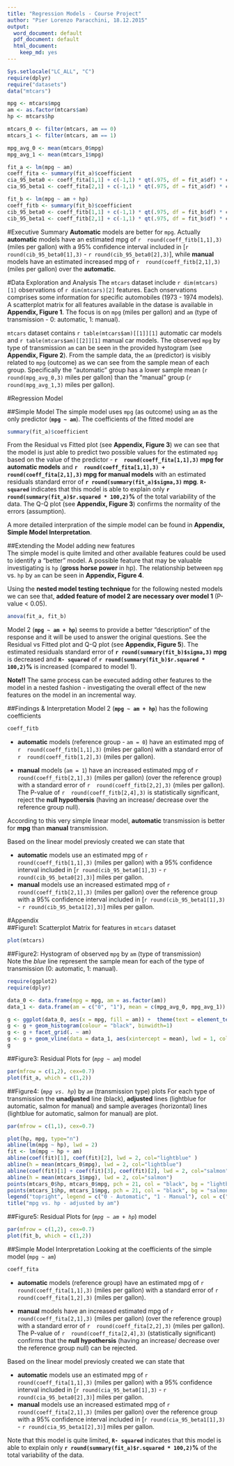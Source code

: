 ```yaml
---
title: "Regression Models - Course Project"
author: "Pier Lorenzo Paracchini, 18.12.2015"
output:
  word_document: default
  pdf_document: default
  html_document:
    keep_md: yes
---
```

```r
Sys.setlocale("LC_ALL", "C")
require(dplyr)
require("datasets")
data("mtcars")

mpg <- mtcars$mpg
am <- as.factor(mtcars$am)
hp <- mtcars$hp

mtcars_0 <- filter(mtcars, am == 0)
mtcars_1 <- filter(mtcars, am == 1)

mpg_avg_0 <- mean(mtcars_0$mpg)
mpg_avg_1 <- mean(mtcars_1$mpg)

fit_a <- lm(mpg ~ am)
coeff_fita <- summary(fit_a)$coefficient
cia_95_beta0 <- coeff_fita[1,1] + c(-1,1) * qt(.975, df = fit_a$df) * coeff_fita[1,2] 
cia_95_beta1 <- coeff_fita[2,1] + c(-1,1) * qt(.975, df = fit_a$df) * coeff_fita[2,2] 

fit_b <- lm(mpg ~ am + hp)
coeff_fitb <- summary(fit_b)$coefficient
cib_95_beta0 <- coeff_fitb[1,1] + c(-1,1) * qt(.975, df = fit_b$df) * coeff_fitb[1,2] 
cib_95_beta1 <- coeff_fitb[2,1] + c(-1,1) * qt(.975, df = fit_b$df) * coeff_fitb[2,2] 

```  
#Executive Summary
__Automatic__ models are better for `mpg`. Actually __automatic__ models have an estimated mpg of `r  round(coeff_fitb[1,1],3)` (miles per gallon)  with a 95% confidence interval included in [`r round(cib_95_beta0[1],3)` - `r round(cib_95_beta0[2],3)`], while __manual__ models have an estimated increased mpg of `r  round(coeff_fitb[2,1],3)` (miles per gallon) over the __automatic__.

#Data Exploration and Analysis
The `mtcars` dataset include `r dim(mtcars)[1]` observations of `r dim(mtcars)[2]` features. Each onservations comprises some information for specific automobiles (1973 - 1974 models). A scatterplot matrix for all features available in the datase is available in __Appendix, Figure 1__. The focus is on `mpg` (miles per gallon) and `am` (type of transmission - 0: automatic, 1: manual). 

`mtcars` dataset contains `r table(mtcars$am)[[1]][1]` automatic car models and `r table(mtcars$am)[[2]][1]` manual car models. The observed `mpg` by type of transmission `am` can be seen in the provided hystogram (see __Appendix, Figure 2__). From the sample data, the `am` (predictor) is visibly related to `mpg` (outcome) as we can see from the sample mean of each group. Specifically the "automatic" group has a lower sample mean (`r round(mpg_avg_0,3)` miles per gallon) than the "manual" group (`r round(mpg_avg_1,3)` miles per gallon).

#Regression Model

##Simple Model
The simple model uses `mpg` (as outcome) using `am` as the only predictor (__`mpg ~ am`__). The coefficients of the fitted model are     
```r
summary(fit_a)$coefficient
```  
From the Residual vs Fitted plot (see __Appendix, Figure 3__) we can see that the model is just able to predict two possible values for the estimated `mpg` based on the value of the predictor - __`r  round(coeff_fita[1,1],3)` mpg for automatic models__ and __`r  round(coeff_fita[1,1],3) + round(coeff_fita[2,1],3)` mpg for manual models__ with an estimated residuals standard error of __`r round(summary(fit_a)$sigma,3)` mpg__. __`R- squared`__ indicates that this model is able to explain only __`r round(summary(fit_a)$r.squared * 100,2)`%__ of the total variability of the data. The Q-Q plot (see __Appendix, Figure 3__) confirms the normality of the errors (assumption).

A more detailed interpration of the simple model can be found in __Appendix, Simple Model Interpretation__.

##Extending the Model adding new features  
The simple model is quite limited and other available features could be used to identify a "better" model. A possible feature that may be valuable investigating is `hp` (__gross horse power__ in hp). The relationship between `mpg` vs. `hp` by `am` can be seen in __Appendix, Figure 4__.   

Using the __nested model testing technique__ for the following nested models we can see that, __added feature of model 2 are necessary over model 1__ (P-value < 0.05).

```r
anova(fit_a, fit_b)
```  
Model 2 (__`mpg ~ am + hp`__) seems to provide a better "description" of the response and it will be used to answer the original questions. See the Residual vs Fitted plot and Q-Q plot (see __Appendix, Figure 5__). The estimated residuals standard error of __`r round(summary(fit_b)$sigma,3)` mpg__ is decreased and __`R- squared`__ of __`r round(summary(fit_b)$r.squared * 100,2)`%__ is increased (compared to model 1).

__Note!!__ The same process can be executed adding other features to the model in a nested fashion - investigating the overall effect of the new features on the model in an incremental way.

##Findings & Interpretation
Model 2 (__`mpg ~ am + hp`__) has the following coefficients  
```r
coeff_fitb
```  

* __automatic__ models (reference group - `am = 0`) have an estimated mpg of `r  round(coeff_fitb[1,1],3)` (miles per gallon) with a standard error of `r  round(coeff_fitb[1,2],3)` (miles per gallon).

* __manual__ models (`am = 1`) have an increased estimated mpg of `r  round(coeff_fitb[2,1],3)` (miles per gallon) (over the reference group) with a standard error of `r  round(coeff_fitb[2,2],3)` (miles per gallon). The P-value of `r  round(coeff_fitb[2,4],3)` is statistically significant, reject the __null hypothersis__ (having an increase/ decrease over the reference group null).

According to this very simple linear model, __automatic__ transmission is better for __mpg__ than __manual__ transmission. 

Based on the linear model previosly created we can state that 

*  __automatic__ models use an estimated mpg of `r  round(coeff_fitb[1,1],3)` (miles per gallon) with a 95% confidence interval included in [`r round(cib_95_beta0[1],3)` - `r round(cib_95_beta0[2],3)`] miles per gallon.
*  __manual__ models use an increased estimated mpg of `r  round(coeff_fitb[2,1],3)` (miles per gallon) over the reference group with a 95% confidence interval included in [`r round(cib_95_beta1[1],3)` - `r round(cib_95_beta1[2],3)`] miles per gallon.

\newpage

#Appendix  
##Figure1: Scatterplot Matrix for features in `mtcars` dataset  
```r
plot(mtcars)
```  

##Figure2: Hystogram of observed `mpg` by `am` (type of transmission)  
Note the _blue_ line represent the sample mean for each of the type of transmission (0: automatic, 1: manual).  
```r
require(ggplot2)
require(dplyr)

data_0 <- data.frame(mpg = mpg, am = as.factor(am))
data_1 <- data.frame(am = c("0", "1"), mean = c(mpg_avg_0, mpg_avg_1))

g <- ggplot(data_0, aes(x = mpg, fill = am)) +  theme(text = element_text(size=8))
g <- g + geom_histogram(colour = "black", binwidth=1)
g <- g + facet_grid(. ~ am)
g <- g + geom_vline(data = data_1, aes(xintercept = mean), lwd = 1, col="blue")
g

```  

##Figure3: Residual Plots for (_`mpg ~ am`_) model

```r
par(mfrow = c(1,2), cex=0.7)
plot(fit_a, which = c(1,2))
```  

##Figure4: (_`mpg vs. hp`_) by _`am`_ (transmission type) plots 
For each type of transmission the __unadjusted__ line (black), __adjusted__ lines (lightblue for automatic, salmon for manual) and sample averages (horizontal) lines (lightblue for automatic, salmon for manual) are plot.   
```r
par(mfrow = c(1,1), cex=0.7)

plot(hp, mpg, type="n")
abline(lm(mpg ~ hp), lwd = 2)
fit <- lm(mpg ~ hp + am)
abline(coef(fit)[1], coef(fit)[2], lwd = 2, col="lightblue" )
abline(h = mean(mtcars_0$mpg), lwd = 2, col="lightblue")
abline(coef(fit)[1] + coef(fit)[3], coef(fit)[2], lwd = 2, col="salmon")
abline(h = mean(mtcars_1$mpg), lwd = 2, col="salmon")
points(mtcars_0$hp, mtcars_0$mpg, pch = 21, col = "black", bg = "lightblue", cex = 2)
points(mtcars_1$hp, mtcars_1$mpg, pch = 21, col = "black", bg = "salmon", cex = 2)
legend("topright", legend = c("0 - Automatic", "1 - Manual"), col = c("lightblue", "salmon"), fill = c("lightblue", "salmon"))
title("mpg vs. hp - adjusted by am")
```  

##Figure5: Residual Plots for (_`mpg ~ am + hp`_) model  
```r
par(mfrow = c(1,2), cex=0.7)
plot(fit_b, which = c(1,2))
```  

##Simple Model Interpretation
Looking at the coefficients of the simple model (`mpg ~ am`)  
```r
coeff_fita
```  

* __automatic__ models (reference group) have an estimated mpg of `r  round(coeff_fita[1,1],3)` (miles per gallon) with a standard error of `r  round(coeff_fita[1,2],3)` (miles per gallon).

* __manual__ models have an increased estimated mpg of `r  round(coeff_fita[2,1],3)` (miles per gallon) (over the reference group) with a standard error of `r  round(coeff_fita[2,2],3)` (miles per gallon). The P-value of `r  round(coeff_fita[2,4],3)` (statistically significant) confirms that the __null hypothersis__ (having an increase/ decrease over the reference group null) can be rejected.

Based on the linear model previosly created we can state that 

*  __automatic__ models use an estimated mpg of `r  round(coeff_fita[1,1],3)` (miles per gallon) with a 95% confidence interval included in [`r round(cia_95_beta0[1],3)` - `r round(cia_95_beta0[2],3)`] miles per gallon.
*  __manual__ models use an increased estimated mpg of `r  round(coeff_fita[2,1],3)` (miles per gallon) over the reference group with a 95% confidence interval included in [`r round(cia_95_beta1[1],3)` - `r round(cia_95_beta1[2],3)`] miles per gallon.

Note that this model is quite limited, __`R- squared`__ indicates that this model is able to explain only __`r round(summary(fit_a)$r.squared * 100,2)`%__ of the total variability of the data.